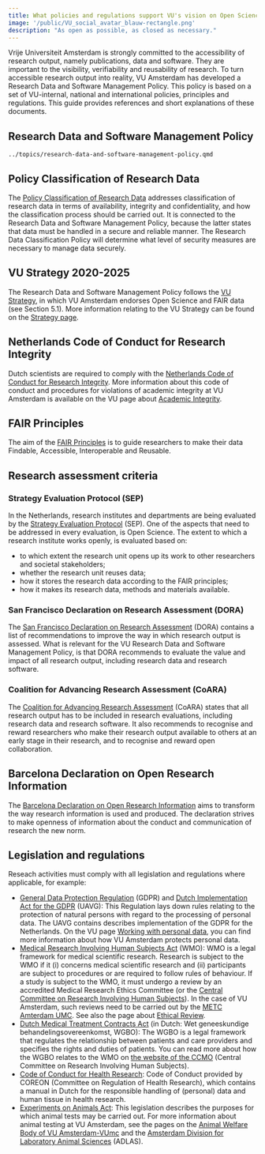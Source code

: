 ```yaml
---
title: What policies and regulations support VU's vision on Open Science?
image: '/public/VU_social_avatar_blauw-rectangle.png'
description: "As open as possible, as closed as necessary."
---
```


Vrije Universiteit Amsterdam is strongly committed to the accessibility of research output, namely publications, data and software. They are important to the visibility, verifiability and reusability of research. To turn accessible research output into reality, VU Amsterdam has developed a Research Data and Software Management Policy. This policy is based on a set of VU-internal, national and international policies, principles and regulations. This guide provides references and short explanations of these documents.

## Research Data and Software Management Policy

```.include
../topics/research-data-and-software-management-policy.qmd
```

## Policy Classification of Research Data
The [Policy Classification of Research Data](..public/policies-regulations/Dataclassificatiebeleid-VU-NL-v1.0.pdf) addresses classification of research data in terms of availability, integrity and confidentiality, and how the classification process should be carried out. It is connected to the Research Data and Software Management Policy, because the latter states that data must be handled in a secure and reliable manner. The Research Data Classification Policy will determine what level of security measures are necessary to manage data securely.

## VU Strategy 2020-2025

The Research Data and Software Management Policy follows the [VU Strategy](https://issuu.com/vuuniversity/docs/vu_instellingsplan-eng), in which VU Amsterdam endorses Open Science and FAIR data (see Section 5.1). More information relating to the VU Strategy can be found on the [Strategy page](https://vu.nl/en/about-vu/more-about/strategy).

## Netherlands Code of Conduct for Research Integrity

Dutch scientists are required to comply with the [Netherlands Code of Conduct for Research Integrity](https://www.universiteitenvannederland.nl/en/research-integrity). More information about this code of conduct and procedures for violations of academic integrity at VU Amsterdam is available on the VU page about [Academic Integrity](../topics/academic-integrity.qmd).

## FAIR Principles

The aim of the [FAIR Principles](../topics/fair-principles.qmd) is to guide researchers to make their data Findable, Accessible, Interoperable and Reusable.

## Research assessment criteria

### Strategy Evaluation Protocol (SEP)

In the Netherlands, research institutes and departments are being evaluated by the [Strategy Evaluation Protocol](https://storage.knaw.nl/2022-06/SEP_2021-2027.pdf) (SEP). One of the aspects that need to be addressed in every evaluation, is Open Science. The extent to which a research institute works openly, is evaluated based on:

* to which extent the research unit opens up its work to other researchers and societal stakeholders;
* whether the research unit reuses data;
* how it stores the research data according to the FAIR principles;
* how it makes its research data, methods and materials available.

### San Francisco Declaration on Research Assessment (DORA)

The [San Francisco Declaration on Research Assessment](https://sfdora.org/read/) (DORA) contains a list of recommendations to improve the way in which research output is assessed. What is relevant for the VU Research Data and Software Management Policy, is that DORA recommends to evaluate the value and impact of all research output, including research data and research software.

### Coalition for Advancing Research Assessment (CoARA)
The [Coalition for Advancing Research Assessment](https://coara.eu/) (CoARA) states that all research output has to be included in research evaluations, including research data and research software. It also recommends to recognise and reward researchers who make their research output available to others at an early stage in their research, and to recognise and reward open collaboration.

## Barcelona Declaration on Open Research Information

The [Barcelona Declaration on Open Research Information](https://barcelona-declaration.org/) aims to transform the way research information is used and produced. The declaration strives to make openness of information about the conduct and communication of research the new norm.

## Legislation and regulations

Reseach activities must comply with all legislation and regulations where applicable, for example:

* [General Data Protection Regulation](https://gdpr-info.eu/) (GDPR) and [Dutch Implementation Act for the GDPR](https://wetten.overheid.nl/BWBR0040940/2021-07-01) (UAVG): This Regulation lays down rules relating to the protection of natural persons with regard to the processing of personal data. The UAVG contains describes implementation of the GDPR for the Netherlands. On the VU page [Working with personal data](https://vu.nl/en/employee/privacy-and-information-security/working-with-personal-data), you can find more information about how VU Amsterdam protects personal data.
* [Medical Research Involving Human Subjects Act](https://english.ccmo.nl/investigators/legal-framework-for-medical-scientific-research/your-research-is-it-subject-to-the-wmo-or-not) (WMO): WMO is a legal framework for medical scientific research. Research is subject to the WMO if it (i) concerns medical scientific research and (ii) participants are subject to procedures or are required to follow rules of behaviour. If a study is subject to the WMO, it must undergo a review by an accredited Medical Research Ethics Committee (or the [Central Committee on Research Involving Human Subjects](https://english.ccmo.nl/)). In the case of VU Amsterdam, such reviews need to be carried out by the [METC Amterdam UMC](https://metc.amsterdamumc.org/). See also the page about [Ethical Review](../topics/ethical-review.qmd).
* [Dutch Medical Treatment Contracts Act](https://wetten.overheid.nl/BWBR0005290/2020-07-01/#Boek7_Titeldeel7_Afdeling5) (in Dutch: Wet geneeskundige behandelingsovereenkomst, WGBO): The WGBO is a legal framework that regulates the relationship between patients and care providers and specifies the rights and duties of patients. You can read more about how the WGBO relates to the WMO on [the website of the CCMO](https://english.ccmo.nl/investigators/legal-framework-for-medical-scientific-research/laws/dutch-medical-treatment-contracts-act) (Central Committee on Research Involving Human Subjects).
* [Code of Conduct for Health Research](https://www.coreon.org/gedragscode-gezondheidsonderzoek/): Code of Conduct provided by COREON (Committee on Regulation of Health Research), which contains a manual in Dutch for the responsible handling of (personal) data and human tissue in health research.
* [Experiments on Animals Act](https://business.gov.nl/regulation/animal-testing/): This legislation describes the purposes for which animal tests may be carried out. For more information about animal testing at VU Amsterdam, see the pages on the [Animal Welfare Body of VU Amsterdam-VUmc](https://vu.nl/en/employee/guidelines-and-procedures/animal-welfare-body-of-vu-amsterdam-vumc) and the [Amsterdam Division for Laboratory Animal Sciences](https://vu.nl/en/about-vu/research-institutes/amsterdam-animal-research-center-aarc) (ADLAS).

